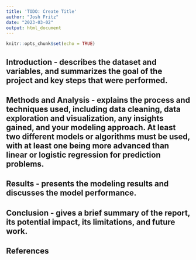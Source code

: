 ```yaml
---
title: 'TODO: Create Title'
author: "Josh Fritz"
date: "2023-03-02"
output: html_document
---
```


```r
knitr::opts_chunk$set(echo = TRUE)
```

## Introduction - describes the dataset and variables, and summarizes the goal of the project and key steps that were performed.


## Methods and Analysis - explains the process and techniques used, including data cleaning, data exploration and visualization, any insights gained, and your modeling approach. At least two different models or algorithms must be used, with at least one being more advanced than linear or logistic regression for prediction problems.


## Results - presents the modeling results and discusses the model performance.


## Conclusion - gives a brief summary of the report, its potential impact, its limitations, and future work.


## References {.unnumbered}